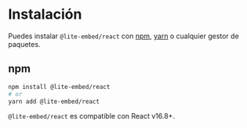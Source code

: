 # Instalación

Puedes instalar `@lite-embed/react` con [npm](https://www.npmjs.com/@lite-embed/react), [yarn](https://yarnpkg.com/package/@lite-embed/react) o cualquier gestor de paquetes.

## npm

```bash
npm install @lite-embed/react
# or
yarn add @lite-embed/react
```

`@lite-embed/react` es compatible con React v16.8+.
